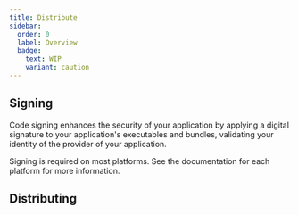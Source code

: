 ```yaml
---
title: Distribute
sidebar:
  order: 0
  label: Overview
  badge:
    text: WIP
    variant: caution
---
```



## Signing

Code signing enhances the security of your application by applying a digital signature to your
application's executables and bundles, validating your identity of the provider of your application.

Signing is required on most platforms. See the documentation for each platform for more information.

<CardGrid>
  <LinkCard
    title="macOS"
    href="/distribute/signing/ios"
    description="Code signing and notarization for macOS apps"
  />
  <LinkCard
    title="Windows"
    href="/distribute/signing/ios"
    description="Code signing Windows installers"
  />
  <LinkCard
    title="Linux"
    href="/distribute/signing/ios"
    description="Code signing Linux packages"
  />
  <LinkCard
    title="Android"
    href="/distribute/signing/android"
    description="Code signing for Android"
  />
  <LinkCard
    title="iOS"
    href="/distribute/signing/ios"
    description="Code signing for iOS"
  />
</CardGrid>

## Distributing

<CardGrid>
  <LinkCard
    title="App Store"
    href="/distribute/app-store"
    description="Distribute iOS and macOS apps to the App Store"
  />
  <LinkCard
    title="AUR"
    href="/distribute/aur"
    description="Distribute using the Arch User Repository"
  />
  <LinkCard
    title="CrabNebula Cloud"
    href="/distribute/crabnebula-cloud"
    description="Distribute your app using CrabNebula"
  />
  <LinkCard
    title="DMG"
    href="/distribute/dmg/"
    description="Distribute macOS apps as Apple Disk Images"
  />
  <LinkCard
    title="Flathub"
    href="/distribute/flatpak/"
    description="Distribute as a Flatpak"
  />
  <LinkCard
    title="App Bundle"
    href="/distribute/macos-application-bundle/"
    description="Distribute macOS apps as an App Bundle"
  />
  <LinkCard
    title="Snapcraft"
    href="/distribute/snapcraft/"
    description="Distribute on Snapcraft.io"
  />
  <LinkCard
    title="RPM"
    href="/distribute/rpm"
    description="Distribute as an RPM package"
  />
</CardGrid>


<Stub />
